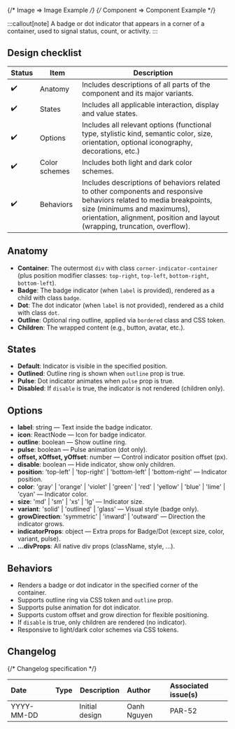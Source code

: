 
{/* Image => Image Example */}
{/* Component => Component Example */}

:::callout[note]
A badge or dot indicator that appears in a corner of a container, used to signal status, count, or activity.
:::

## Design checklist <span id="design-checklist"></span>

| Status | Item          | Description                                                                                                                                                                                                                       |
| ------ | ------------- | --------------------------------------------------------------------------------------------------------------------------------------------------------------------------------------------------------------------------------- |
| ✔️     | Anatomy       | Includes descriptions of all parts of the component and its major variants.                                                                                                                                                       |
| ✔️     | States        | Includes all applicable interaction, display and value states.                                                                                                                                                                    |
| ✔️     | Options       | Includes all relevant options (functional type, stylistic kind, semantic color, size, orientation, optional iconography, decorations, etc.)                                                                                       |
| ✔️     | Color schemes | Includes both light and dark color schemes.                                                                                                                                                                                       |
| ✔️     | Behaviors     | Includes descriptions of behaviors related to other components and responsive behaviors related to media breakpoints, size (minimums and maximums), orientation, alignment, position and layout (wrapping, truncation, overflow). |

## Anatomy <span id="anatomy"></span>

- **Container**: The outermost `div` with class `corner-indicator-container` (plus position modifier classes: `top-right`, `top-left`, `bottom-right`, `bottom-left`).
- **Badge**: The badge indicator (when `label` is provided), rendered as a child with class `badge`.
- **Dot**: The dot indicator (when `label` is not provided), rendered as a child with class `dot`.
- **Outline**: Optional ring outline, applied via `bordered` class and CSS token.
- **Children**: The wrapped content (e.g., button, avatar, etc.).

## States <span id="states"></span>

- **Default**: Indicator is visible in the specified position.
- **Outlined**: Outline ring is shown when `outline` prop is true.
- **Pulse**: Dot indicator animates when `pulse` prop is true.
- **Disabled**: If `disable` is true, the indicator is not rendered (children only).

## Options <span id="options"></span>

- **label**: string — Text inside the badge indicator.
- **icon**: ReactNode — Icon for badge indicator.
- **outline**: boolean — Show outline ring.
- **pulse**: boolean — Pulse animation (dot only).
- **offset, xOffset, yOffset**: number — Control indicator position offset (px).
- **disable**: boolean — Hide indicator, show only children.
- **position**: 'top-left' | 'top-right' | 'bottom-left' | 'bottom-right' — Indicator position.
- **color**: 'gray' | 'orange' | 'violet' | 'green' | 'red' | 'yellow' | 'blue' | 'lime' | 'cyan' — Indicator color.
- **size**: 'md' | 'sm' | 'xs' | 'lg' — Indicator size.
- **variant**: 'solid' | 'outlined' | 'glass' — Visual style (badge only).
- **growDirection**: 'symmetric' | 'inward' | 'outward' — Direction the indicator grows.
- **indicatorProps**: object — Extra props for Badge/Dot (except size, color, variant, pulse).
- **...divProps**: All native div props (className, style, ...).

## Behaviors <span id="behaviors"></span>

- Renders a badge or dot indicator in the specified corner of the container.
- Supports outline ring via CSS token and `outline` prop.
- Supports pulse animation for dot indicator.
- Supports custom offset and grow direction for flexible positioning.
- If `disable` is true, only children are rendered (no indicator).
- Responsive to light/dark color schemes via CSS tokens.

## Changelog <span id="changelog"></span>

{/* Changelog specification */}

| Date       | Type                                                     | Description    | Author      | Associated issue(s) |
| :--------- | :------------------------------------------------------- | -------------- | :---------- | :------------------ |
| YYYY-MM-DD | <Badge size='sm' kind='glass' color='cyan' label="new"/> | Initial design | Oanh Nguyen | PAR-52              |
